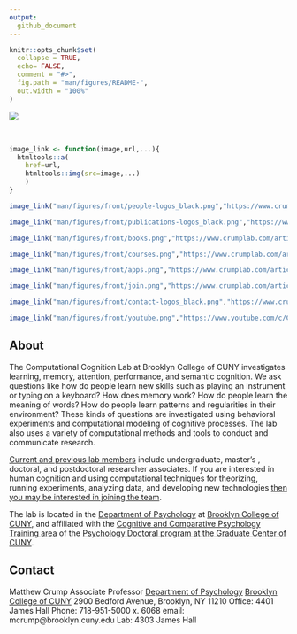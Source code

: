 ```yaml
---
output: 
  github_document
---
```


<!-- README.md is generated from README.Rmd. Please edit that file -->

```r
knitr::opts_chunk$set(
  collapse = TRUE,
  echo= FALSE,
  comment = "#>",
  fig.path = "man/figures/README-",
  out.width = "100%"
)
```

<img src="man/figures/front/front_banner.jpg" style= width="100%"/>
<style type="text/css">
.headericons {
  width: 100%;
}

.hovericon:hover { 
  background-color: #e9c0fc;
  border-radius: 5px;
}
</style>

<br>

::: {.container}
::: {.row .headericons}

:::: {.col}

```r
image_link <- function(image,url,...){
  htmltools::a(
    href=url,
    htmltools::img(src=image,...)
    )
}

image_link("man/figures/front/people-logos_black.png","https://www.crumplab.com/articles/People.html", class = "hovericon")
```

::::

:::: {.col}

```r
image_link("man/figures/front/publications-logos_black.png","https://www.crumplab.com/articles/Publications.html", class = "hovericon")
```


::::

:::: {.col}

```r
image_link("man/figures/front/books.png","https://www.crumplab.com/articles/Books.html", class = "hovericon")
```

::::

:::: {.col}

```r
image_link("man/figures/front/courses.png","https://www.crumplab.com/articles/Courses.html", class = "hovericon")
```

::::
:::

::: {.row}
:::: {.col}


```r
image_link("man/figures/front/apps.png","https://www.crumplab.com/articles/Apps.html", class = "hovericon")
```

::::

:::: {.col}

```r
image_link("man/figures/front/join.png","https://www.crumplab.com/articles/Opportunities.html", class = "hovericon")
```

::::

:::: {.col}

```r
image_link("man/figures/front/contact-logos_black.png","https://www.crumplab.com/index.html#contact", class = "hovericon")
```

::::

:::: {.col}

```r
image_link("man/figures/front/youtube.png","https://www.youtube.com/c/CrumpsComputationalCognitionLab?sub_confirmation=1", class = "hovericon")
```

::::
:::
:::

## About

The Computational Cognition Lab at Brooklyn College of CUNY investigates learning, memory, attention, performance, and semantic cognition. We ask questions like how do people learn new skills such as playing an instrument or typing on a keyboard? How does memory work? How do people learn the meaning of words? How do people learn patterns and regularities in their environment? These kinds of questions are investigated using behavioral experiments and computational modeling of cognitive processes. The lab also uses a variety of computational methods and tools to conduct and communicate research. 

[Current and previous lab members](https://crumplab.github.io/People.html) include undergraduate, master's , doctoral, and postdoctoral researcher associates. If you are interested in human cognition and using computational techniques for theorizing, running experiments, analyzing data, and developing new technologies [then you may be interested in joining the team](https://crumplab.github.io/Opportunities.html).

The lab is located in the [Department of Psychology](http://www.brooklyn.cuny.edu/web/academics/schools/naturalsciences/undergraduate/psychology.php) at [Brooklyn College of CUNY](http://www.brooklyn.cuny.edu/), and affiliated with the [Cognitive and Comparative Psychology Training area](https://ccp-cuny.github.io) of the [Psychology Doctoral program at the Graduate Center of CUNY](https://www.gc.cuny.edu/Page-Elements/Academics-Research-Centers-Initiatives/Doctoral-Programs/Psychology/Training-Areas/Cognitive-and-Comparative-Psychology).

## Contact 

Matthew Crump
Associate Professor
[Department of Psychology](http://www.brooklyn.cuny.edu/web/academics/schools/naturalsciences/undergraduate/psychology.php)
[Brooklyn College of CUNY](http://www.brooklyn.cuny.edu/)
2900 Bedford Avenue, Brooklyn, NY 11210
Office: 4401 James Hall
Phone: 718-951-5000 x. 6068
email: mcrump@brooklyn.cuny.edu 
Lab: 4303 James Hall





